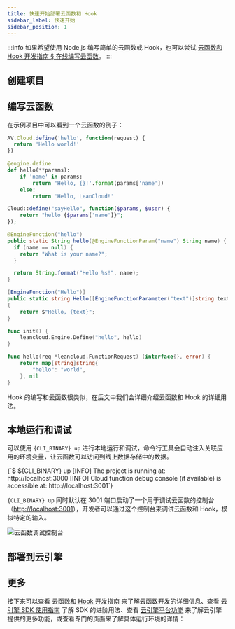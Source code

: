 ```yaml
---
title: 快速开始部署云函数和 Hook
sidebar_label: 快速开始
sidebar_position: 1
---
```



<FunctionsIntroduction />

:::info
如果希望使用 Node.js 编写简单的云函数或 Hook，也可以尝试 [云函数和 Hook 开发指南 § 在线编写云函数](/sdk/engine/functions/guides/#在线编写云函数)。
:::

## 创建项目

<QuickStartInit appName='my-functions' />

## 编写云函数

在示例项目中可以看到一个云函数的例子：

<EngineRuntimes>
<TabItem value='nodejs'>

```js title='cloud.js'
AV.Cloud.define('hello', function(request) {
  return 'Hello world!'
})
```

</TabItem>
<TabItem value='python'>

```python title='cloud.py'
@engine.define
def hello(**params):
    if 'name' in params:
        return 'Hello, {}!'.format(params['name'])
    else:
        return 'Hello, LeanCloud!'
```

</TabItem>
<TabItem value='php'>

```php title='src/cloud.php'
Cloud::define("sayHello", function($params, $user) {
    return "hello {$params['name']}";
});
```

</TabItem>
<TabItem value='java'>

```java title='src/main/java/cn/leancloud/demo/todo/Cloud.java'
@EngineFunction("hello")
public static String hello(@EngineFunctionParam("name") String name) {
  if (name == null) {
    return "What is your name?";
  }

  return String.format("Hello %s!", name);
}
```

</TabItem>
<TabItem value='dotnet'>

```cs title='web/HelloSample.cs'
[EngineFunction("Hello")]
public static string Hello([EngineFunctionParameter("text")]string text)
{
    return $"Hello, {text}";
}
```

</TabItem>
<TabItem value='go'>

```go title='functions/hello.go'
func init() {
	leancloud.Engine.Define("hello", hello)
}

func hello(req *leancloud.FunctionRequest) (interface{}, error) {
	return map[string]string{
		"hello": "world",
	}, nil
}
```

</TabItem>
</EngineRuntimes>

Hook 的编写和云函数很类似，在后文中我们会详细介绍云函数和 Hook 的详细用法。

## 本地运行和调试

<p>可以使用 <code>{CLI_BINARY} up</code> 进行本地运行和调试，命令行工具会自动注入关联应用的环境变量，让云函数可以访问到线上数据存储中的数据。</p>

<CodeBlock className='sh'>
{`$ ${CLI_BINARY} up
[INFO] The project is running at: http://localhost:3000
[INFO] Cloud function debug console (if available) is accessible at: http://localhost:3001`}
</CodeBlock>

<p><code>{CLI_BINARY} up</code> 同时默认在 3001 端口启动了一个用于调试云函数的控制台（<a href='http://localhost:3001'>http://localhost:3001</a>），开发者可以通过这个控制台来调试云函数和 Hook，模拟特定的输入。</p>

![云函数调试控制台](/img/cloud-engine/engine-cli-debug-console.png)

## 部署到云引擎

<QuickStartDeploy />

## 更多

接下来可以查看 [云函数和 Hook 开发指南](/sdk/engine/functions/guides) 来了解云函数开发的详细信息、查看 [云引擎 SDK 使用指南](/sdk/engine/functions/sdk) 了解 SDK 的进阶用法、查看 [云引擎平台功能](/sdk/engine/deploy/platform) 来了解云引擎提供的更多功能，或查看专门的页面来了解具体运行环境的详情：

<PlatformRuntimes />
